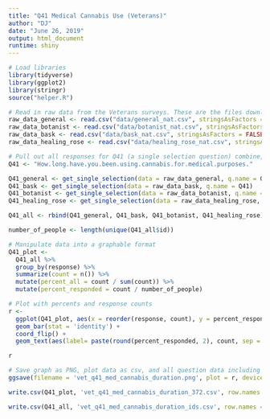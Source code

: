 ```yaml
---
title: "Q41 Medical Cannabis Use (Veterans)"
author: "DJ"
date: "June 26, 2019"
output: html_document
runtime: shiny
---
```


```r
# Load libraries
library(tidyverse)
library(ggplot2)
library(stringr)
source("helper.R")
```

```r
# Read in raw data from the Veterans surveys. These are the files downloaded from survey monkey saved as a .csv
raw_data_general <- read.csv("data/general_nat.csv", stringsAsFactors = FALSE)
raw_data_botanist <- read.csv("data/botanist_nat.csv", stringsAsFactors = FALSE)
raw_data_bask <- read.csv("data/bask_nat.csv", stringsAsFactors = FALSE)
raw_data_healing_rose <- read.csv("data/healing_rose_nat.csv", stringsAsFactors = FALSE)
```

```r
# Pull out all responses for Q41 (a single selection question) combine, then determine 'question n'
Q41 <- "How.long.have.you.been.using.cannabis.for.medical.purposes."

Q41_general <- get_single_selection(data = raw_data_general, q.name = Q41)
Q41_bask <- get_single_selection(data = raw_data_bask, q.name = Q41)
Q41_botanist <- get_single_selection(data = raw_data_botanist, q.name = Q41)
Q41_healing_rose <- get_single_selection(data = raw_data_healing_rose, q.name = Q41)

Q41_all <- rbind(Q41_general, Q41_bask, Q41_botanist, Q41_healing_rose)

number_of_people <- length(unique(Q41_all$id))
```

```r
# Manipulate data into a graphable format
Q41_plot <- 
  Q41_all %>%
  group_by(response) %>%
  summarize(count = n()) %>%
  mutate(percent_all = count / sum(count)) %>%
  mutate(percent_responded = count / number_of_people)
```

```r
# Plot with percents and response counts
r <- 
  ggplot(Q41_plot, aes(x = reorder(response, count), y = percent_responded)) +
  geom_bar(stat = 'identity') +
  coord_flip() +
  geom_text(aes(label= paste(round(percent_responded, 2), count, sep = "***")))

r
```

```r
# Save graph as PNG, plot data as csv, and all question data including response IDs as csv (save question n and N at end of plot file as "_x.x")
ggsave(filename = 'vet_q41_med_cannabis_duration.png', plot = r, device = 'png')

write.csv(Q41_plot, 'vet_q41_med_cannabis_duration_372.csv', row.names = FALSE)

write.csv(Q41_all, 'vet_q41_med_cannabis_duration_ids.csv', row.names = FALSE)
```
